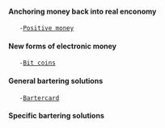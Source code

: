 ==== Anchoring money back into real enconomy ====
	-[[http://www.positivemoney.org.uk/|Positive money]]

==== New forms of electronic money  ====
	-[[http://bitcoin.org|Bit coins]]

==== General bartering solutions ====
	-[[http://bartercard.com|Bartercard]]

==== Specific bartering solutions ====